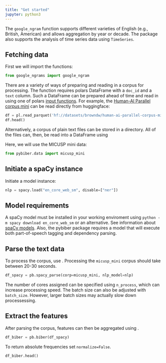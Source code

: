 ```yaml
---
title: "Get started"
jupyter: python3
---
```


The `google_ngram` function supports different varieties of English (e.g., British, American) and allows aggregation by year or decade. The package also supports the analysis of time series data using `TimeSeries`.

## Fetching data

First we will import the functions:

```python
from google_ngrams import google_ngram
```

There are a variety of ways of preparing and reading in a corpus for processing. The [](`~pybiber.parse_utils.spacy_parse`) function requires polars DataFrame with a `doc_id` and a `text` column. Such a DataFrame can be prepared ahead of time and read in using one of polars [input functions](https://docs.pola.rs/api/python/dev/reference/io.html). For example, the [Human-AI Parallel corpus mini](https://huggingface.co/datasets/browndw/human-ai-parallel-corpus-mini){.external target="_blank"} can be read directly from huggingface:

```python
df = pl.read_parquet('hf://datasets/browndw/human-ai-parallel-corpus-mini/hape_mini-text.parquet')
df.head()
```

Alternatively, a corpus of plain text files can be stored in a directory. All of the files can, then, be read into a DataFrame using [](`~pybiber.parse_utils.corpus_from_folder`)

Here, we will use the MICUSP mini data:

```python
from pybiber.data import micusp_mini
```

## Initiate a spaCy instance

Initiate a model instance:

```python
nlp = spacy.load("en_core_web_sm", disable=["ner"])
```

::: {.callout-important}
## Model requirements

A spaCy model must be installed in your working enviroment using `python -m spacy download en_core_web_sm` or an alternative. See information about [spaCy models](https://spacy.io/usage){.external target="_blank"}. Also, the pybiber package requires a model that will execute both part-of-speech tagging and dependency parsing.
:::

## Parse the text data

To process the corpus, use [](`~pybiber.parse_utils.spacy_parse`). Processing the `micusp_mini` corpus should take between 20-30 seconds.

```python
df_spacy = pb.spacy_parse(corp=micusp_mini, nlp_model=nlp)
```

::: {.callout-note}
The number of cores assigned can be specified using `n_process`, which can increase processing speed. The batch size can also be adjusted with `batch_size`. However, larger batch sizes may actually slow down processessing.
:::

## Extract the features

After parsing the corpus, features can then be aggregated using [](`~pybiber.parse_functions.biber`).

```python
df_biber = pb.biber(df_spacy)
```

To return absolute frequencies set `normalize=False`.

```python
df_biber.head()
```

